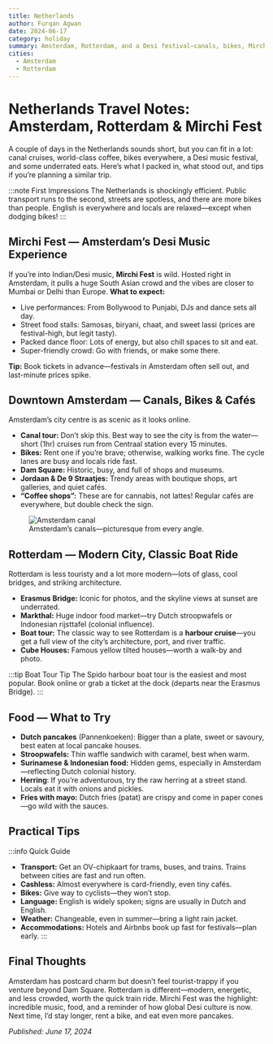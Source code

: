```yaml
---
title: Netherlands
author: Furqan Agwan
date: 2024-06-17
category: holiday
summary: Amsterdam, Rotterdam, and a Desi festival—canals, bikes, Mirchi Fest, and the best ways to make the most of a quick Netherlands trip.
cities:
  - Amsterdam
  - Rotterdam
---
```


# Netherlands Travel Notes: Amsterdam, Rotterdam & Mirchi Fest

A couple of days in the Netherlands sounds short, but you can fit in a lot: canal cruises, world-class coffee, bikes everywhere, a Desi music festival, and some underrated eats. Here’s what I packed in, what stood out, and tips if you’re planning a similar trip.

:::note First Impressions
The Netherlands is shockingly efficient. Public transport runs to the second, streets are spotless, and there are more bikes than people. English is everywhere and locals are relaxed—except when dodging bikes!
:::

## Mirchi Fest — Amsterdam’s Desi Music Experience

If you’re into Indian/Desi music, **Mirchi Fest** is wild. Hosted right in Amsterdam, it pulls a huge South Asian crowd and the vibes are closer to Mumbai or Delhi than Europe.
**What to expect:**
- Live performances: From Bollywood to Punjabi, DJs and dance sets all day.
- Street food stalls: Samosas, biryani, chaat, and sweet lassi (prices are festival-high, but legit tasty).
- Packed dance floor: Lots of energy, but also chill spaces to sit and eat.
- Super-friendly crowd: Go with friends, or make some there.

**Tip:** Book tickets in advance—festivals in Amsterdam often sell out, and last-minute prices spike.

## Downtown Amsterdam — Canals, Bikes & Cafés

Amsterdam’s city centre is as scenic as it looks online.
- **Canal tour:** Don’t skip this. Best way to see the city is from the water—short (1hr) cruises run from Centraal station every 15 minutes.
- **Bikes:** Rent one if you’re brave; otherwise, walking works fine. The cycle lanes are busy and locals ride fast.
- **Dam Square:** Historic, busy, and full of shops and museums.
- **Jordaan & De 9 Straatjes:** Trendy areas with boutique shops, art galleries, and quiet cafés.
- **“Coffee shops”:** These are for cannabis, not lattes! Regular cafés are everywhere, but double check the sign.

<figure>
  <img
    src="https://images.unsplash.com/photo-1506744038136-46273834b3fb?auto=format&fit=crop&w=800&q=80"
    alt="Amsterdam canal"
  />
  <figcaption>Amsterdam’s canals—picturesque from every angle.</figcaption>
</figure>

## Rotterdam — Modern City, Classic Boat Ride

Rotterdam is less touristy and a lot more modern—lots of glass, cool bridges, and striking architecture.
- **Erasmus Bridge:** Iconic for photos, and the skyline views at sunset are underrated.
- **Markthal:** Huge indoor food market—try Dutch stroopwafels or Indonesian rijsttafel (colonial influence).
- **Boat tour:** The classic way to see Rotterdam is a **harbour cruise**—you get a full view of the city’s architecture, port, and river traffic.
- **Cube Houses:** Famous yellow tilted houses—worth a walk-by and photo.

:::tip Boat Tour Tip
The Spido harbour boat tour is the easiest and most popular. Book online or grab a ticket at the dock (departs near the Erasmus Bridge).
:::

## Food — What to Try

- **Dutch pancakes** (Pannenkoeken): Bigger than a plate, sweet or savoury, best eaten at local pancake houses.
- **Stroopwafels:** Thin waffle sandwich with caramel, best when warm.
- **Surinamese & Indonesian food:** Hidden gems, especially in Amsterdam—reflecting Dutch colonial history.
- **Herring**: If you’re adventurous, try the raw herring at a street stand. Locals eat it with onions and pickles.
- **Fries with mayo:** Dutch fries (patat) are crispy and come in paper cones—go wild with the sauces.

## Practical Tips

:::info Quick Guide
- **Transport:** Get an OV-chipkaart for trams, buses, and trains. Trains between cities are fast and run often.
- **Cashless:** Almost everywhere is card-friendly, even tiny cafés.
- **Bikes:** Give way to cyclists—they won’t stop.
- **Language:** English is widely spoken; signs are usually in Dutch and English.
- **Weather:** Changeable, even in summer—bring a light rain jacket.
- **Accommodations:** Hotels and Airbnbs book up fast for festivals—plan early.
:::

## Final Thoughts

Amsterdam has postcard charm but doesn’t feel tourist-trappy if you venture beyond Dam Square. Rotterdam is different—modern, energetic, and less crowded, worth the quick train ride. Mirchi Fest was the highlight: incredible music, food, and a reminder of how global Desi culture is now. Next time, I’d stay longer, rent a bike, and eat even more pancakes.

_Published: June 17, 2024_

